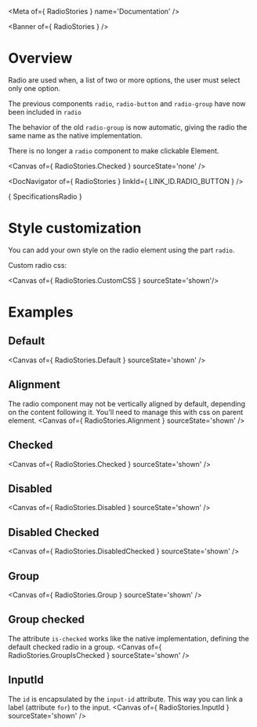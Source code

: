 
<Meta of={ RadioStories } name='Documentation' />

<Banner of={ RadioStories } />

# Overview

Radio are used when, a list of two or more options, the user must select only one option.

The previous components `radio`, `radio-button` and `radio-group` have now been included in `radio`

The behavior of the old `radio-group` is now automatic, giving the radio the same name as the native implementation.

There is no longer a `radio` component to make clickable Element.

<Canvas of={ RadioStories.Checked } sourceState='none' />

<DocNavigator of={ RadioStories } linkId={ LINK_ID.RADIO_BUTTON } />

<Markdown>{ SpecificationsRadio }</Markdown>

# Style customization

You can add your own style on the radio element using the part `radio`.

Custom radio css:

<Canvas of={ RadioStories.CustomCSS } sourceState='shown'/>

# Examples

## Default

<Canvas of={ RadioStories.Default } sourceState='shown' />

## Alignment
The radio component may not be vertically aligned by default, depending on the content following it.
You'll need to manage this with css on parent element.
<Canvas of={ RadioStories.Alignment } sourceState='shown' />

## Checked
<Canvas of={ RadioStories.Checked } sourceState='shown' />

## Disabled
<Canvas of={ RadioStories.Disabled } sourceState='shown' />

## Disabled Checked
<Canvas of={ RadioStories.DisabledChecked } sourceState='shown' />

## Group
<Canvas of={ RadioStories.Group } sourceState='shown' />

## Group checked
The attribute `is-checked` works like the native implementation, defining the default checked radio in a group.
<Canvas of={ RadioStories.GroupIsChecked } sourceState='shown' />

## InputId
The `id` is encapsulated by the `input-id` attribute. This way you can link a label (attribute `for`) to the input.
<Canvas of={ RadioStories.InputId } sourceState='shown' />
